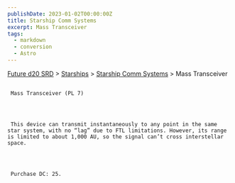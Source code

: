 ```yaml
---
publishDate: 2023-01-02T00:00:00Z
title: Starship Comm Systems
excerpt: Mass Transceiver
tags:
  - markdown
  - conversion
  - Astro
---
```







[Future d20 SRD](/#futureD20)
     > [Starships](future-d20-srd-starships-index)
     > [Starship Comm Systems](future-d20-srd-starships-starship-comm-systems-index)
     > Mass Transceiver
    





## 
     Mass Transceiver (PL 7)
    



     This device can transmit instantaneously to any point in the same star system, with no “lag” due to FTL limitations. However, its range is limited to about 1,000 AU, so the signal can’t cross interstellar space.
    



     Purchase DC: 25.
    





